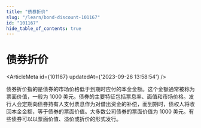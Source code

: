 ```yaml
---
title: "债券折价"
slug: "/learn/bond-discount-101167"
id: "101167"
hide_table_of_contents: true
---
```



# 债券折价

<ArticleMeta id={101167} updatedAt={'2023-09-26 13:58:54'} />
<div className='border-solid border-b border-t-0 my-4 border-[var(--ifm-color-gray-300)]' />

债券折价指的是债券的市场价格低于到期时应付的本金金额。这个金额通常被称为票面价值，一般为 1000 美元。债券的主要特征包括票息率、面值和市场价格。发行人会定期向债券持有人支付票息作为对借出资金的补偿，而到期时，债权人将收回本金金额，等于债券的票面价值。大多数公司债券的票面价值为 1000 美元。有些债券可以以票面价值、溢价或折价的形式发行。
